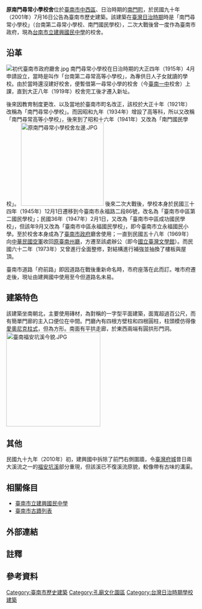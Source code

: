 {{coord|22.989106|120.203237|display=title}} 
{{tw monument
|name=原南門尋常小學校舍
|formername=
|image=原南門尋常小學校舍.JPG
|imagename=校舍正面
|othername=建興國中中正大樓{{r|傅}}
|formalname= 
|level=歷史建築
|class=其他
|date=2001年7月16日
|time={{JPN}}大正八年（1919年）{{r|傅}}
|location={{TWN}}臺南市中西區府前路一段239號
|open=
|cost=
|website=
|reg_url=https://nchdb.boch.gov.tw/assets/overview/historicalBuilding/20010716000004
}}
'''原南門尋常小學校舍'''位於[[臺南市|臺南市]][[中西區_(臺灣)|中西區]]、日治時期的[[南門町_(臺南市)|南門町]]，於民國九十年（2001年）7月16日公告為臺南市歷史建築{{r|文}}。該建築在[[臺灣日治時期|臺灣日治時期]]時是「南門尋常小學校」（台南第二尋常小學校、南門國民學校），二次大戰後曾一度作為臺南市政府，現為[[台南市立建興國民中學|台南市立建興國民中學]]的校舍{{r|王}}。

== 沿革 ==
[[File:初代臺南市政府廳舍.jpg|thumb]]
南門尋常小學校在日治時期的大正四年（1915年）4月申請設立，當時是叫作「台南第二尋常高等小學校」{{NoteTag|1=相對於該校之名的「台南第一尋常高等小學校」後來改稱「花園尋常小學校」，位於今臺南市立公園國民小學{{r|王}}。}}，為專供日人子女就讀的學校{{r|傅}}。由於當時還沒建好校舍，便暫借第一尋常小學的校舍（今[[臺南一中|臺南一中]]校舍{{NoteTag|1=當時的「台南第一尋常高等小學校」位於竹園町，於大正十二年（1923年）時才遷往花園町，原校舍讓渡予臺南第二中學校使用。}}）上課，直到大正八年（1919年）校舍完工後才遷入新址{{r|王}}。

後來因教育制度更改、以及當地於臺南市町名改正，該校於大正十年（1921年）改稱為「南門尋常小學校」{{r|王}}。而因昭和九年（1934年）增設了高等科，所以又改稱「南門尋常高等小學校」{{r|傅}}，後來到了昭和十六年（1941年）又改為「南門國民學校」{{r|王}}。
[[File:原南門尋常小學校舍左邊.JPG|220px]]
後來二次大戰後，學校本身於民國三十四年（1945年）12月1日遷移到今臺南市永福路二段86號，改名為「臺南市中區第二國民學校」；民國36年（1947年）2月1日，又改為「臺南市中區成功國民學校」，但該年9月又改為「臺南市中區永福國民學校」，即今臺南市立永福國民小學{{r|永}}。至於校舍本身成為了[[臺南市政府|臺南市政府]]廳舍使用；一直到民國五十八年（1969年）向[[中華民國空軍|中華民國空軍]]收回[[原臺南州廳|原臺南州廳]]，方遷至該處辦公（即今[[國立臺灣文學館|國立臺灣文學館]]）{{r|王}}。而民國六十二年（1973年）又曾進行全面整修，對結構進行補強並抽換了樓板與屋頂{{r|傅}}。

臺南市道路「府前路」即因道路在戰後重新命名時，市府座落在此而訂{{r|王}}。唯市府遷走後，現址由建興國中使用至今但道路名未易。

== 建築特色 ==
該建築坐南朝北，主要使用磚材，為對稱的一字型平面建築，面寬超過百公尺，而有簡單門廊的主入口便位在中間{{r|傅}}。門廳內有四根方壁柱和四根圓柱，柱頭模仿得像[[愛奧尼克柱式|愛奧尼克柱式]]，但為方形{{r|傅}}。南面有平拱走廊，於東西兩端有圓拱形門洞{{r|王}}。
[[File:臺南福安坑溪今貌.JPG|250px]]
== 其他 ==
民國九十九年（2010年）初，建興國中拆除了前門右側圍牆，令[[臺灣府城|臺灣府城]]昔日兩大溪流之一的[[福安坑溪|福安坑溪]]部分重現，但該溪已不復溪流原貌，較像帶有古味的溝渠{{r|王}}。

== 相關條目 ==
*[[臺南市立建興國民中學|臺南市立建興國民中學]]
*[[臺南市古蹟列表|臺南市古蹟列表]]

== 外部連結 ==


== 註釋 ==
<div class="references-small">
{{NoteFoot}}
</div>

== 參考資料 ==
{{reflist|refs=
<ref name="王">{{cite book|author=王浩一 |title=黑瓦與老樹 |publisher=心靈工坊文化 |location=台北市 |isbn=978-986-80248-3-0 |pages=258－261頁|date=2010年8月}}</ref>
<ref name="傅">{{cite book|author=傅朝卿 |title=台南市古蹟與歷史建築總覽 |publisher=台灣建築與文化資產出版社 |location=台南市 |isbn=957-30880-4-5 |pages=242頁|date=2001年11月}}</ref>
<ref name="文">[https://nchdb.boch.gov.tw/assets/advanceSearch/historicalBuilding/20010716000004 原南門尋常小學校舍] {{Wayback|url=https://nchdb.boch.gov.tw/assets/advanceSearch/historicalBuilding/20010716000004 |date=20200716181648 }}.文化部文化資產局</ref>
<ref name="永">{{Cite web |url=http://www.yfes.tn.edu.tw/2006/index.html |title=臺南市立永福國民小學 |accessdate=2010-08-10 |archive-date=2010-08-19 |archive-url=https://web.archive.org/web/20100819042210/http://www.yfes.tn.edu.tw/2006/index.html |dead-url=no }}</ref>
}}

{{台南市歷史建築}}
[[Category:臺南市歷史建築|Category:臺南市歷史建築]]
[[Category:孔廟文化園區|Category:孔廟文化園區]]
[[Category:台灣日治時期學校建築|Category:台灣日治時期學校建築]]